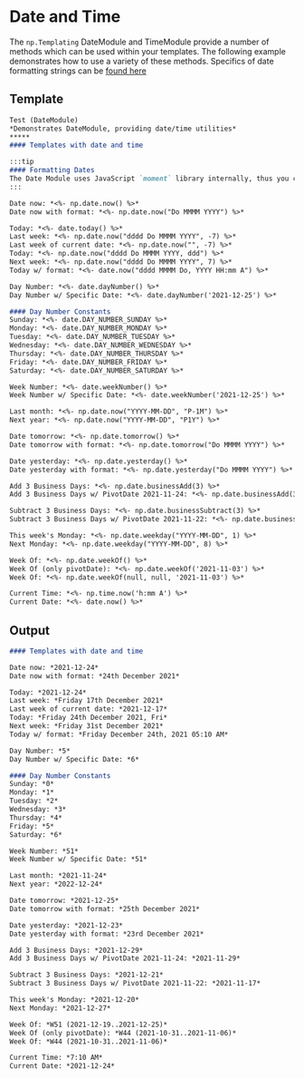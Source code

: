 
# Date and Time
The `np.Templating` DateModule and TimeModule provide a number of methods which can be used within your templates. The following example demonstrates how to use a variety of these methods. Specifics of date formatting strings can be [found here](https://momentjs.com/docs/#/parsing/string-format/)

## Template

```markdown
Test (DateModule)
*Demonstrates DateModule, providing date/time utilities*
*****
#### Templates with date and time

:::tip
#### Formatting Dates
The Date Module uses JavaScript `moment` library internally, thus you can use any of the [moment formatting](https://momentjs.com/docs/#/parsing/string-format/) options to get the exact date or time format you want.
:::

Date now: *<%- np.date.now() %>*
Date now with format: *<%- np.date.now("Do MMMM YYYY") %>*

Today: *<%- date.today() %>*
Last week: *<%- np.date.now("dddd Do MMMM YYYY", -7) %>*
Last week of current date: *<%- np.date.now("", -7) %>*
Today: *<%- np.date.now("dddd Do MMMM YYYY, ddd") %>*
Next week: *<%- np.date.now("dddd Do MMMM YYYY", 7) %>*
Today w/ format: *<%- date.now("dddd MMMM Do, YYYY HH:mm A") %>*

Day Number: *<%- date.dayNumber() %>*
Day Number w/ Specific Date: *<%- date.dayNumber('2021-12-25') %>*

#### Day Number Constants
Sunday: *<%- date.DAY_NUMBER_SUNDAY %>*
Monday: *<%- date.DAY_NUMBER_MONDAY %>*
Tuesday: *<%- date.DAY_NUMBER_TUESDAY %>*
Wednesday: *<%- date.DAY_NUMBER_WEDNESDAY %>*
Thursday: *<%- date.DAY_NUMBER_THURSDAY %>*
Friday: *<%- date.DAY_NUMBER_FRIDAY %>*
Saturday: *<%- date.DAY_NUMBER_SATURDAY %>*

Week Number: *<%- date.weekNumber() %>*
Week Number w/ Specific Date: *<%- date.weekNumber('2021-12-25') %>*

Last month: *<%- np.date.now("YYYY-MM-DD", "P-1M") %>*
Next year: *<%- np.date.now("YYYY-MM-DD", "P1Y") %>*

Date tomorrow: *<%- np.date.tomorrow() %>*
Date tomorrow with format: *<%- np.date.tomorrow("Do MMMM YYYY") %>*

Date yesterday: *<%- np.date.yesterday() %>*
Date yesterday with format: *<%- np.date.yesterday("Do MMMM YYYY") %>*

Add 3 Business Days: *<%- np.date.businessAdd(3) %>*
Add 3 Business Days w/ PivotDate 2021-11-24: *<%- np.date.businessAdd(3,'2021-11-24') %>*

Subtract 3 Business Days: *<%- np.date.businessSubtract(3) %>*
Subtract 3 Business Days w/ PivotDate 2021-11-22: *<%- np.date.businessSubtract(3,'2021-11-22') %>*

This week's Monday: *<%- np.date.weekday("YYYY-MM-DD", 1) %>*
Next Monday: *<%- np.date.weekday("YYYY-MM-DD", 8) %>*

Week Of: *<%- np.date.weekOf() %>*
Week Of (only pivotDate): *<%- np.date.weekOf('2021-11-03') %>*
Week Of: *<%- np.date.weekOf(null, null, '2021-11-03') %>*

Current Time: *<%- np.time.now('h:mm A') %>*
Current Date: *<%- date.now() %>*
```

## Output

```markdown
#### Templates with date and time

Date now: *2021-12-24*
Date now with format: *24th December 2021*

Today: *2021-12-24*
Last week: *Friday 17th December 2021*
Last week of current date: *2021-12-17*
Today: *Friday 24th December 2021, Fri*
Next week: *Friday 31st December 2021*
Today w/ format: *Friday December 24th, 2021 05:10 AM*

Day Number: *5*
Day Number w/ Specific Date: *6*

#### Day Number Constants
Sunday: *0*
Monday: *1*
Tuesday: *2*
Wednesday: *3*
Thursday: *4*
Friday: *5*
Saturday: *6*

Week Number: *51*
Week Number w/ Specific Date: *51*

Last month: *2021-11-24*
Next year: *2022-12-24*

Date tomorrow: *2021-12-25*
Date tomorrow with format: *25th December 2021*

Date yesterday: *2021-12-23*
Date yesterday with format: *23rd December 2021*

Add 3 Business Days: *2021-12-29*
Add 3 Business Days w/ PivotDate 2021-11-24: *2021-11-29*

Subtract 3 Business Days: *2021-12-21*
Subtract 3 Business Days w/ PivotDate 2021-11-22: *2021-11-17*

This week's Monday: *2021-12-20*
Next Monday: *2021-12-27*

Week Of: *W51 (2021-12-19..2021-12-25)*
Week Of (only pivotDate): *W44 (2021-10-31..2021-11-06)*
Week Of: *W44 (2021-10-31..2021-11-06)*

Current Time: *7:10 AM*
Current Date: *2021-12-24*
```

